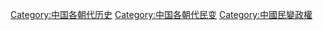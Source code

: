 [[Category:中国各朝代历史|Category:中国各朝代历史]]
[[Category:中国各朝代民变|Category:中国各朝代民变]]
[[Category:中國民變政權|Category:中國民變政權]]